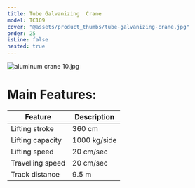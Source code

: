 ```yaml
---
title: Tube Galvanizing  Crane
model: TC109
cover: "@assets/product_thumbs/tube-galvanizing-crane.jpg"
order: 25
isLine: false
nested: true
---
```



<ProductTabs />

![aluminum crane 10.jpg](@assets/article_images/tube-galvanizing-crane/aluminum-crane-10.jpg)

# **Main Features:**

| Feature          | Description  |
| ---------------- | ------------ |
| Lifting stroke   | 360 cm       |
| Lifting capacity | 1000 kg/side |
| Lifting speed    | 20 cm/sec    |
| Travelling speed | 20 cm/sec    |
| Track distance   | 9.5 m        |
